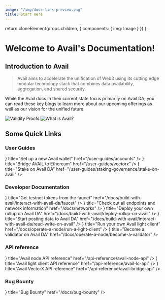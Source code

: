 ```yaml
---
image: "/img/docs-link-preview.png"
title: Start Here
---
```



  return cloneElement(props.children, {
    components: {
      img: Image
    }
  })
}

# Welcome to Avail's Documentation!

## Introduction to Avail

> Avail aims to accelerate the unification of Web3 using 
> its cutting edge modular technology stack that combines data availability, aggregation, and shared security.

While the Avail docs in their current state focus primarily on Avail DA, you can read these key blogs to
learn more about our upcoming offerings as well as our vision for the unified future:

<Cards num={2}>
  <Cards.Card arrow title="Avail DA" href="https://blog.availproject.org/avails-core-features-explained/">
    <img className="cardImage" src="/img/start-here/validity-proofs.png" alt="Validity Proofs" target="_blank" rel="noopener noreferrer"/>
  </Cards.Card>
  <Cards.Card arrow title="What is Avail?" href="https://blog.availproject.org/what-is-avail/">
    <img className="cardImage"src="/img/start-here/what-is-avail.png" alt="What is Avail?" target="_blank" rel="noopener noreferrer" height={396}/>
  </Cards.Card>
</Cards>

## Some Quick Links

### User Guides

<Cards num={3}>
  <Cards.Card icon={<FileIcon />} title="Set up a new Avail wallet" href="/user-guides/accounts" />
  <Cards.Card icon={<FileIcon />} title="Bridge AVAIL to Ethereum" href="/user-guides/vectorx" />
  <Cards.Card icon={<FileIcon />} title="Stake on Avail DA" href="/user-guides/staking-governance/stake-on-avail" />
</Cards>

### Developer Documentation

<Cards num={2}>
  <Cards.Card icon={<FileIcon />} title="Get testnet tokens from the faucet" href="/docs/build-with-avail/interact-with-avail-da/faucet" />
  <Cards.Card icon={<FileIcon />} title="Check out all endpoints and network information" href="/docs/networks" />
  <Cards.Card icon={<FileIcon />} title="Deploy your own rollup on Avail DA" href="/docs/build-with-avail/deploy-rollup-on-avail" />
  <Cards.Card icon={<FileIcon />} title="Start posting data to Avail DA" href="/docs/build-with-avail/interact-with-avail-da/read-write-on-avail" />
  <Cards.Card icon={<FileIcon />} title="Run your own Avail light client" href="/docs/operate-a-node/run-a-light-client" />
  <Cards.Card icon={<FileIcon />} title="Become a validator on Avail DA" href="/docs/operate-a-node/become-a-validator" />
</Cards>

### API reference

<Cards num={3}>
  <Cards.Card icon={<FileIcon />} title="Avail node API reference" href="/api-reference/avail-node-api" />
  <Cards.Card icon={<FileIcon />} title="Avail light client API reference" href="/api-reference/avail-lc-api" />
  <Cards.Card icon={<FileIcon />} title="Avail VectorX API reference" href="/api-reference/avail-bridge-api" />
</Cards>

### Bug Bounty

<Cards num={2}>
  <Cards.Card icon={<FileIcon />} title="Bug Bounty" href="/docs/bug-bounty" />
</Cards>
